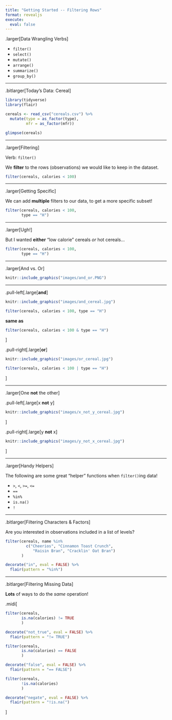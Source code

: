 ```yaml
---
title: "Getting Started -- Filtering Rows"
format: revealjs
execute: 
  eval: false
---
```


.larger\[Data Wrangling Verbs\]

-   `filter()`
-   `select()`
-   `mutate()`
-   `arrange()`
-   `summarize()`
-   `group_by()`

------------------------------------------------------------------------

.bitlarger\[Today's Data: Cereal\]

```r
library(tidyverse)
library(flair)

cereals <- read_csv("cereals.csv") %>% 
  mutate(type = as_factor(type), 
         mfr = as_factor(mfr))

glimpse(cereals)
```

------------------------------------------------------------------------

.larger\[Filtering\]

Verb: `filter()`

We **filter** to the rows (observations) we would like to keep in the dataset.

```r
filter(cereals, calories < 100) 
```

------------------------------------------------------------------------

.larger\[Getting Specific\]

We can add **multiple** filters to our data, to get a more specific subset!

```r
filter(cereals, calories < 100, 
       type == "H") 
```

------------------------------------------------------------------------

.larger\[Ugh!\]

But I wanted **either** "low calorie" cereals *or* hot cereals...

```r
filter(cereals, calories < 100, 
       type == "H") 
```

------------------------------------------------------------------------

.larger\[And vs. Or\]

```r
knitr::include_graphics("images/and_or.PNG")
```

------------------------------------------------------------------------

.pull-left\[.large\[**and**\]

```r
knitr::include_graphics("images/and_cereal.jpg")
```

```r
filter(cereals, calories < 100, type == "H")
```

**same as**

```r
filter(cereals, calories < 100 & type == "H")
```

\]

.pull-right\[.large\[**or**\]

```r
knitr::include_graphics("images/or_cereal.jpg")
```

```r
filter(cereals, calories < 100 | type == "H")
```

\]

------------------------------------------------------------------------

.larger\[One **not** the other\]

.pull-left\[.large\[x **not** y\]

```r
knitr::include_graphics("images/x_not_y_cereal.jpg")
```

\]

.pull-right\[.large\[y **not** x\]

```r
knitr::include_graphics("images/y_not_x_cereal.jpg")
```

\]

------------------------------------------------------------------------

.larger\[Handy Helpers\]

The following are some great "helper" functions when `filter()`ing data!

-   `>`, `<`, `>=`, `<=`
-   `==`
-   `%in%`
-   `is.na()`
-   `!`

------------------------------------------------------------------------

.bitlarger\[Filtering Characters & Factors\]

Are you interested in observations included in a list of levels?

```r
filter(cereals, name %in% 
         c("Cheerios", "Cinnamon Toast Crunch", 
            "Raisin Bran", "Cracklin' Oat Bran")
       )
```

```r
decorate("in", eval = FALSE) %>% 
  flair(pattern = "%in%")
```

------------------------------------------------------------------------

.bitlarger\[Filtering Missing Data\]

**Lots** of ways to do the *same* operation!

.midi\[

```r
filter(cereals, 
       is.na(calories) != TRUE
       )
```

```r
decorate("not_true", eval = FALSE) %>% 
  flair(pattern = "!= TRUE")
```

```r
filter(cereals, 
       is.na(calories) == FALSE
       )
```

```r
decorate("false", eval = FALSE) %>% 
  flair(pattern = "== FALSE")
```

```r
filter(cereals, 
       !is.na(calories)
       )
```

```r
decorate("negate", eval = FALSE) %>% 
  flair(pattern = "!is.na(")
```

\]
